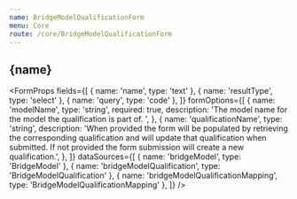 ```yaml
---
name: BridgeModelQualificationForm
menu: Core
route: /core/BridgeModelQualificationForm
---
```




<h2>{name}</h2>

<FormProps
  fields={[
    { name: 'name', type: 'text' },
    { name: 'resultType', type: 'select' },
    { name: 'query', type: 'code' },
  ]}
  formOptions={[
    {
      name: 'modelName',
      type: 'string',
      required: true,
      description:
        'The model name for the model the qualification is part of. ',
    },
    {
      name: 'qualificationName',
      type: 'string',
      description:
        'When provided the form will be populated by retrieving the corresponding qualification and will update that qualification when submitted. If not provided the form submission will create a new qualification.',
    },
  ]}
  dataSources={[
    { name: 'bridgeModel', type: 'BridgeModel' },
    { name: 'bridgeModelQualification', type: 'BridgeModelQualification' },
    { name: 'bridgeModelQualificationMapping', type: 'BridgeModelQualificationMapping' },
  ]}
/>
